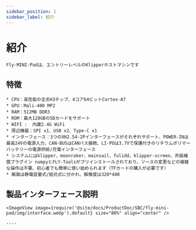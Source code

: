 ```yaml
---
sidebar_position: 1
sidebar_label: 紹介
---
```




# 紹介

    Fly-MINI-Padは、エントリーレベルのKlipperホストマシンです

## 特徴

    * CPU：高性能の全志H3チップ、4コア64ビットCortex-A7
    * GPU：Mali-400 MP2
    * RAM：512MB DDR3
    * ROM：最大128GBのSDカードをサポート
    * WIFI :  内蔵2.4G WiFi
    * 周辺機器：SPI x1、USB x2、Type-C x1
    * インターフェース：3つのXH2.54-2Pインターフェースがそれぞれサポート、POWER-INは最高24Vの電源入力、CAN-BUSはCANバス接続、LI-POは3.7Vで保護付きのリチウムポリマーバッテリーの電源供給/充電インターフェース
    * システムにはklipper、moonraker、mainsail、fulidd、klipper-screen、共振補償プラグイン numpyとFLY-Toolsがプリインストールされており、ソースの変更などの複雑な操作は不要、初心者でも簡単に使い始められます（TFカードの購入が必要です）
    * 画面は静電容量式/抵抗式に分かれ、解像度は320*480

## 製品インターフェース説明

    <ImageView image={require('@site/docs/ProductDoc/SBC/fly-mini-pad/img/interface.webp').default} size="80%" align="center" />

    ----